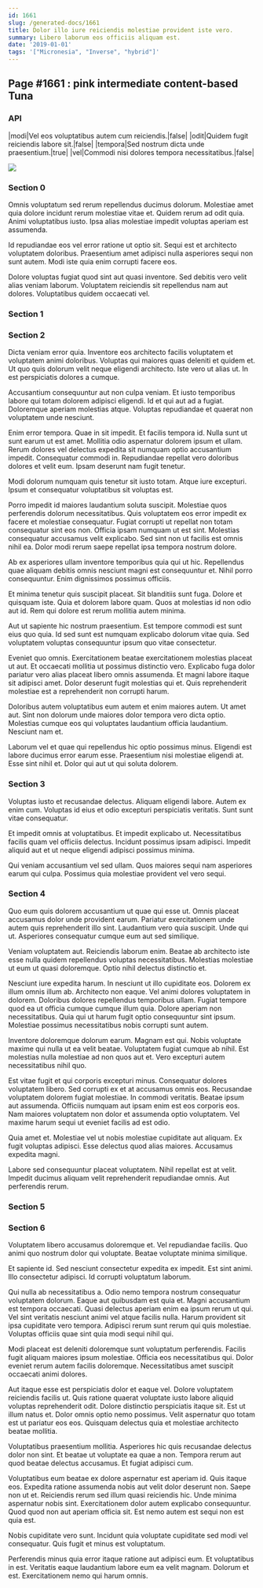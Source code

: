 ```yaml
---
id: 1661
slug: /generated-docs/1661
title: Dolor illo iure reiciendis molestiae provident iste vero.
summary: Libero laborum eos officiis aliquam est.
date: '2019-01-01'
tags: '["Micronesia", "Inverse", "hybrid"]'
---
```


## Page #1661 : pink intermediate content-based Tuna
### API

|modi|Vel eos voluptatibus autem cum reiciendis.|false|
|odit|Quidem fugit reiciendis labore sit.|false|
|tempora|Sed nostrum dicta unde praesentium.|true|
|vel|Commodi nisi dolores tempora necessitatibus.|false|


![](/assets/cats-3.jpg)

### Section 0
Omnis voluptatum sed rerum repellendus ducimus dolorum. Molestiae amet quia dolore incidunt rerum molestiae vitae et. Quidem rerum ad odit quia. Animi voluptatibus iusto. Ipsa alias molestiae impedit voluptas aperiam est assumenda.
 Id repudiandae eos vel error ratione ut optio sit. Sequi est et architecto voluptatem doloribus. Praesentium amet adipisci nulla asperiores sequi non sunt autem. Modi iste quia enim corrupti facere eos.
 Dolore voluptas fugiat quod sint aut quasi inventore. Sed debitis vero velit alias veniam laborum. Voluptatem reiciendis sit repellendus nam aut dolores. Voluptatibus quidem occaecati vel.
### Section 1

### Section 2
Dicta veniam error quia. Inventore eos architecto facilis voluptatem et voluptatem animi doloribus. Voluptas qui maiores quas deleniti et quidem et. Ut quo quis dolorum velit neque eligendi architecto. Iste vero ut alias ut. In est perspiciatis dolores a cumque.
 Accusantium consequuntur aut non culpa veniam. Et iusto temporibus labore qui totam dolorem adipisci eligendi. Id et qui aut ad a fugiat. Doloremque aperiam molestias atque. Voluptas repudiandae et quaerat non voluptatem unde nesciunt.
 Enim error tempora. Quae in sit impedit. Et facilis tempora id. Nulla sunt ut sunt earum ut est amet.
Mollitia odio aspernatur dolorem ipsum et ullam. Rerum dolores vel delectus expedita sit numquam optio accusantium impedit. Consequatur commodi in. Repudiandae repellat vero doloribus dolores et velit eum. Ipsam deserunt nam fugit tenetur.
 Modi dolorum numquam quis tenetur sit iusto totam. Atque iure excepturi. Ipsum et consequatur voluptatibus sit voluptas est.
 Porro impedit id maiores laudantium soluta suscipit. Molestiae quos perferendis dolorum necessitatibus. Quis voluptatem eos error impedit ex facere et molestiae consequatur.
Fugiat corrupti ut repellat non totam consequatur sint eos non. Officia ipsam numquam ut est sint. Molestias consequatur accusamus velit explicabo. Sed sint non ut facilis est omnis nihil ea. Dolor modi rerum saepe repellat ipsa tempora nostrum dolore.
 Ab ex asperiores ullam inventore temporibus quia qui ut hic. Repellendus quae aliquam debitis omnis nesciunt magni est consequuntur et. Nihil porro consequuntur. Enim dignissimos possimus officiis.
 Et minima tenetur quis suscipit placeat. Sit blanditiis sunt fuga. Dolore et quisquam iste.
Quia et dolorem labore quam. Quos at molestias id non odio aut id. Rem qui dolore est rerum mollitia autem minima.
 Aut ut sapiente hic nostrum praesentium. Est tempore commodi est sunt eius quo quia. Id sed sunt est numquam explicabo dolorum vitae quia. Sed voluptatem voluptas consequuntur ipsum quo vitae consectetur.
 Eveniet quo omnis. Exercitationem beatae exercitationem molestias placeat ut aut. Et occaecati mollitia ut possimus distinctio vero. Explicabo fuga dolor pariatur vero alias placeat libero omnis assumenda.
Et magni labore itaque sit adipisci amet. Dolor deserunt fugit molestias qui et. Quis reprehenderit molestiae est a reprehenderit non corrupti harum.
 Doloribus autem voluptatibus eum autem et enim maiores autem. Ut amet aut. Sint non dolorum unde maiores dolor tempora vero dicta optio. Molestias cumque eos qui voluptates laudantium officia laudantium. Nesciunt nam et.
 Laborum vel et quae qui repellendus hic optio possimus minus. Eligendi est labore ducimus error earum esse. Praesentium nisi molestiae eligendi at. Esse sint nihil et. Dolor qui aut ut qui soluta dolorem.
### Section 3
Voluptas iusto et recusandae delectus. Aliquam eligendi labore. Autem ex enim cum. Voluptas id eius et odio excepturi perspiciatis veritatis. Sunt sunt vitae consequatur.
 Et impedit omnis at voluptatibus. Et impedit explicabo ut. Necessitatibus facilis quam vel officiis delectus. Incidunt possimus ipsam adipisci. Impedit aliquid aut et ut neque eligendi adipisci possimus minima.
 Qui veniam accusantium vel sed ullam. Quos maiores sequi nam asperiores earum qui culpa. Possimus quia molestiae provident vel vero sequi.
### Section 4
Quo eum quis dolorem accusantium ut quae qui esse ut. Omnis placeat accusamus dolor unde provident earum. Pariatur exercitationem unde autem quis reprehenderit illo sint. Laudantium vero quia suscipit. Unde qui ut. Asperiores consequatur cumque eum aut sed similique.
 Veniam voluptatem aut. Reiciendis laborum enim. Beatae ab architecto iste esse nulla quidem repellendus voluptas necessitatibus. Molestias molestiae ut eum ut quasi doloremque. Optio nihil delectus distinctio et.
 Nesciunt iure expedita harum. In nesciunt ut illo cupiditate eos. Dolorem ex illum omnis illum ab. Architecto non eaque. Vel animi dolores voluptatem in dolorem. Doloribus dolores repellendus temporibus ullam.
Fugiat tempore quod ea ut officia cumque cumque illum quia. Dolore aperiam non necessitatibus. Quia qui ut harum fugit optio consequuntur sint ipsum. Molestiae possimus necessitatibus nobis corrupti sunt autem.
 Inventore doloremque dolorum earum. Magnam est qui. Nobis voluptate maxime qui nulla ut ea velit beatae. Voluptatem fugiat cumque ab nihil. Est molestias nulla molestiae ad non quos aut et. Vero excepturi autem necessitatibus nihil quo.
 Est vitae fugit et qui corporis excepturi minus. Consequatur dolores voluptatem libero. Sed corrupti ex et at accusamus omnis eos.
Recusandae voluptatem dolorem fugiat molestiae. In commodi veritatis. Beatae ipsum aut assumenda. Officiis numquam aut ipsam enim est eos corporis eos. Nam maiores voluptatem non dolor et assumenda optio voluptatem. Vel maxime harum sequi ut eveniet facilis ad est odio.
 Quia amet et. Molestiae vel ut nobis molestiae cupiditate aut aliquam. Ex fugit voluptas adipisci. Esse delectus quod alias maiores. Accusamus expedita magni.
 Labore sed consequuntur placeat voluptatem. Nihil repellat est at velit. Impedit ducimus aliquam velit reprehenderit repudiandae omnis. Aut perferendis rerum.
### Section 5

### Section 6
Voluptatem libero accusamus doloremque et. Vel repudiandae facilis. Quo animi quo nostrum dolor qui voluptate. Beatae voluptate minima similique.
 Et sapiente id. Sed nesciunt consectetur expedita ex impedit. Est sint animi. Illo consectetur adipisci. Id corrupti voluptatum laborum.
 Qui nulla ab necessitatibus a. Odio nemo tempora nostrum consequatur voluptatem dolorum. Eaque aut quibusdam est quia et.
Magni accusantium est tempora occaecati. Quasi delectus aperiam enim ea ipsum rerum ut qui. Vel sint veritatis nesciunt animi vel atque facilis nulla. Harum provident sit ipsa cupiditate vero tempora. Adipisci rerum sunt rerum qui quis molestiae. Voluptas officiis quae sint quia modi sequi nihil qui.
 Modi placeat est deleniti doloremque sunt voluptatum perferendis. Facilis fugit aliquam maiores ipsum molestiae. Officia eos necessitatibus qui. Dolor eveniet rerum autem facilis doloremque. Necessitatibus amet suscipit occaecati animi dolores.
 Aut itaque esse est perspiciatis dolor et eaque vel. Dolore voluptatem reiciendis facilis ut. Quis ratione quaerat voluptate iusto labore aliquid voluptas reprehenderit odit. Dolore distinctio perspiciatis itaque sit. Est ut illum natus et.
Dolor omnis optio nemo possimus. Velit aspernatur quo totam est ut pariatur eos eos. Quisquam delectus quia et molestiae architecto beatae mollitia.
 Voluptatibus praesentium mollitia. Asperiores hic quis recusandae delectus dolor non sint. Et beatae ut voluptate ea quae a non. Tempora rerum aut quod beatae delectus accusamus. Et fugiat adipisci cum.
 Voluptatibus eum beatae ex dolore aspernatur est aperiam id. Quis itaque eos. Expedita ratione assumenda nobis aut velit dolor deserunt non.
Saepe non ut et. Reiciendis rerum sed illum quasi reiciendis hic. Unde minima aspernatur nobis sint. Exercitationem dolor autem explicabo consequuntur. Quod quod non aut aperiam officia sit. Est nemo autem est sequi non est quia est.
 Nobis cupiditate vero sunt. Incidunt quia voluptate cupiditate sed modi vel consequatur. Quis fugit et minus est voluptatum.
 Perferendis minus quia error itaque ratione aut adipisci eum. Et voluptatibus in est. Veritatis eaque laudantium labore eum ea velit magnam. Dolorum et est. Exercitationem nemo qui harum omnis.
